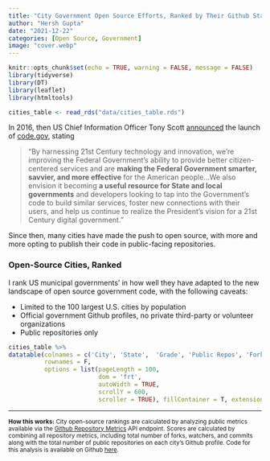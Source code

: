 ```yaml
---
title: "City Government Open Source Efforts, Ranked by Their Github Stats"
author: "Hersh Gupta"
date: "2021-12-22"
categories: [Open Source, Government]
image: "cover.webp"
---
```



```r
knitr::opts_chunk$set(echo = TRUE, warning = FALSE, message = FALSE)
library(tidyverse)
library(DT)
library(leaflet)
library(htmltools)

cities_table <- read_rds("data/cities_table.rds")
```


In 2016, then US Chief Information Officer Tony Scott [announced](https://obamawhitehouse.archives.gov/blog/2016/11/03/peoples-code-now-codegov) the launch of [code.gov](https://code.gov/), stating    
  
> “By harnessing 21st Century technology and innovation, we’re improving the Federal Government’s ability to provide better citizen-centered services and are **making the Federal Government smarter, savvier, and more effective** for the American people...We also envision it becoming **a useful resource for State and local governments** and developers looking to tap into the Government’s code to build similar services, foster new connections with their users, and help us continue to realize the President’s vision for a 21st Century digital government.” 


Since then, many cities have made the push to open source, with more and more opting to publish their code in public-facing repositories. 


### Open-Source Cities, Ranked

I rank US municipal governments' in how well they have adapted to the new landscape of open source government code, with the following caveats:

* Limited to the 100 largest U.S. cities by population 
* Official government Github profiles, no private third-party or volunteer organizations
* Public repositories only


```r
cities_table %>%
datatable(colnames = c('City', 'State',  'Grade', 'Public Repos', 'Forks', 'Watchers', 'Commits in the Last Year'),
          rownames = F, 
          options = list(pageLength = 100,
                         dom = 'frt',
                         autoWidth = TRUE,
                         scrollY = 600,
                         scroller = TRUE), fillContainer = T, extensions = c('Scroller'),escape = FALSE)

```
  
  ***

<sup>**How this works:** City open-source rankings are calculated by analyzing public metrics available via the [Github Repository Metrics](https://docs.github.com/en/rest/reference/repository-metrics) API endpoint. Scores are calculated by combining all repository metrics, including total number of forks, watchers, and commits along with the total number of public repositories on each city's Github profile. Code for this analysis is available on Github [here](https://github.com/hersh-gupta/cities-open-code).</sup>
